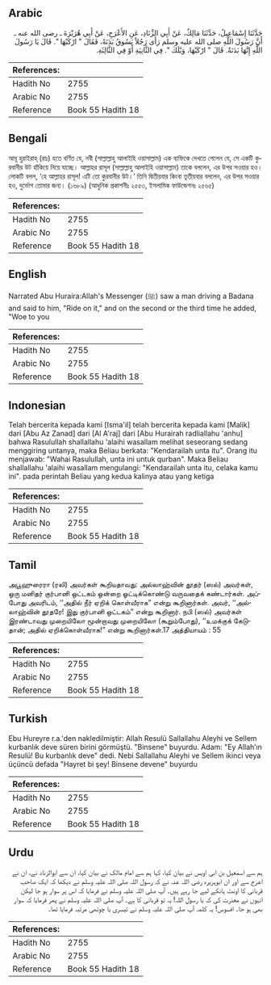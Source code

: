 ## Arabic


<div dir="rtl" lang="ar" style={{fontSize:'larger',backgroundColor:'#f8f9fa',padding:20}}>
حَدَّثَنَا إِسْمَاعِيلُ، حَدَّثَنَا مَالِكٌ، عَنْ أَبِي الزِّنَادِ، عَنِ الأَعْرَجِ، عَنْ أَبِي هُرَيْرَةَ ـ رضى الله عنه ـ أَنَّ رَسُولَ اللَّهِ صلى الله عليه وسلم رَأَى رَجُلاً يَسُوقُ بَدَنَةً، فَقَالَ ‏"‏ ارْكَبْهَا ‏"‏‏.‏ قَالَ يَا رَسُولَ اللَّهِ إِنَّهَا بَدَنَةٌ‏.‏ قَالَ ‏"‏ ارْكَبْهَا، وَيْلَكَ ‏"‏‏.‏ فِي الثَّانِيَةِ أَوْ فِي الثَّالِثَةِ‏.‏
</div>
<div style={{backgroundColor:'#f8f9fa',padding:20, marginBottom: 10}}><table> <thead> <tr> <th>References:</th> <th></th> </tr> </thead> <tbody><tr><td>Hadith No</td><td>2755</td></tr><tr><td>Arabic No</td><td>2755</td></tr><tr><td>Reference</td><td>Book 55 Hadith 18</td></tr></tbody></table></div>

## Bengali


<div dir="ltr" lang="bn" style={{fontSize:'larger',backgroundColor:'#f8f9fa',padding:20}}>
আবূ হুরাইরাহ্ (রাঃ) হতে বর্ণিত যে, নবী (সাল্লাল্লাহু আলাইহি ওয়াসাল্লাম) এক ব্যক্তিকে দেখতে পেলেন যে, সে একটি কুরবানীর উট হাঁকিয়ে নিয়ে যাচ্ছে। আল্লাহর রাসূল (সাল্লাল্লাহু আলাইহি ওয়াসাল্লাম) তাকে বললেন, এর উপর সওয়ার হও। লোকটি বলল, ‘হে আল্লাহর রাসূল! এটি তো কুরবানীর উট।’ তিনি দ্বিতীয়বার কিংবা তৃতীয়বার বললেন, এর উপর সওয়ার হও, দুর্ভোগ তোমার জন্য। (১৬৮৯) (আধুনিক প্রকাশনীঃ ২৫৫৩, ইসলামিক ফাউন্ডেশনঃ ২৫৬৫)
</div>
<div style={{backgroundColor:'#f8f9fa',padding:20, marginBottom: 10}}><table> <thead> <tr> <th>References:</th> <th></th> </tr> </thead> <tbody><tr><td>Hadith No</td><td>2755</td></tr><tr><td>Arabic No</td><td>2755</td></tr><tr><td>Reference</td><td>Book 55 Hadith 18</td></tr></tbody></table></div>

## English


<div dir="ltr" lang="en" style={{fontSize:'larger',backgroundColor:'#f8f9fa',padding:20}}>
Narrated Abu Huraira:Allah's Messenger (ﷺ) saw a man driving a Badana and said to him, "Ride on it," and on the second or the third time he added, "Woe to you
</div>
<div style={{backgroundColor:'#f8f9fa',padding:20, marginBottom: 10}}><table> <thead> <tr> <th>References:</th> <th></th> </tr> </thead> <tbody><tr><td>Hadith No</td><td>2755</td></tr><tr><td>Arabic No</td><td>2755</td></tr><tr><td>Reference</td><td>Book 55 Hadith 18</td></tr></tbody></table></div>

## Indonesian


<div dir="ltr" lang="id" style={{fontSize:'larger',backgroundColor:'#f8f9fa',padding:20}}>
Telah bercerita kepada kami [Isma'il] telah bercerita kepada kami [Malik] dari [Abu Az Zanad] dari [Al A'raj] dari [Abu Hurairah radliallahu 'anhu] bahwa Rasulullah shallallahu 'alaihi wasallam melihat seseorang sedang menggiring untanya, maka Beliau berkata: "Kendarailah unta itu". Orang itu menjawab: "Wahai Rasulullah, unta ini untuk qurban". Maka Beliau shallallahu 'alaihi wasallam mengulangi: "Kendarailah unta itu, celaka kamu ini". pada perintah Beliau yang kedua kalinya atau yang ketiga
</div>
<div style={{backgroundColor:'#f8f9fa',padding:20, marginBottom: 10}}><table> <thead> <tr> <th>References:</th> <th></th> </tr> </thead> <tbody><tr><td>Hadith No</td><td>2755</td></tr><tr><td>Arabic No</td><td>2755</td></tr><tr><td>Reference</td><td>Book 55 Hadith 18</td></tr></tbody></table></div>

## Tamil


<div dir="ltr" lang="ta" style={{fontSize:'larger',backgroundColor:'#f8f9fa',padding:20}}>
அபூஹுரைரா (ரலி) அவர்கள் கூறியதாவது: அல்லாஹ்வின் தூதர் (ஸல்) அவர்கள், ஒரு மனிதர் குர்பானி ஒட்டகம் ஒன்றை ஓட்டிக்கொண்டு வருவதைக் கண்டார்கள். அப்போது அவரிடம், ‘‘அதில் நீர் ஏறிக் கொள்வீராக” என்று கூறினார்கள். அவர், ‘‘அல்லாஹ்வின் தூதரே! இது குர்பானி ஒட்டகம்” என்று கூறினார். நபி (ஸல்) அவர்கள் இரண்டாவது முறையிலோ மூன்றாவது முறையிலோ (கூறும்போது), ‘‘உமக்குக் கேடுதான்; அதில் ஏறிக்கொள்வீராக!” என்று கூறினார்கள்.17 அத்தியாயம் : 55
</div>
<div style={{backgroundColor:'#f8f9fa',padding:20, marginBottom: 10}}><table> <thead> <tr> <th>References:</th> <th></th> </tr> </thead> <tbody><tr><td>Hadith No</td><td>2755</td></tr><tr><td>Arabic No</td><td>2755</td></tr><tr><td>Reference</td><td>Book 55 Hadith 18</td></tr></tbody></table></div>

## Turkish


<div dir="ltr" lang="tr" style={{fontSize:'larger',backgroundColor:'#f8f9fa',padding:20}}>
Ebu Hureyre r.a.'den nakledilmiştir: Allah Resulü Sallallahu Aleyhi ve Sellem kurbanlık deve süren birini görmüştü. "Binsene" buyurdu. Adam: "Ey Allah’ın Resulü! Bu kurbanlık deve" dedi. Nebi Sallallahu Aleyhi ve Sellem ikinci veya üçüncü defada "Hayret bi şey! Binsene devene" buyurdu
</div>
<div style={{backgroundColor:'#f8f9fa',padding:20, marginBottom: 10}}><table> <thead> <tr> <th>References:</th> <th></th> </tr> </thead> <tbody><tr><td>Hadith No</td><td>2755</td></tr><tr><td>Arabic No</td><td>2755</td></tr><tr><td>Reference</td><td>Book 55 Hadith 18</td></tr></tbody></table></div>

## Urdu


<div dir="rtl" lang="ur" style={{fontSize:'larger',backgroundColor:'#f8f9fa',padding:20}}>
ہم سے اسمٰعیل بن ابی اویس نے بیان کیا، کہا ہم سے امام مالک نے بیان کیا، ان سے ابوالزناد نے، ان نے اعرج سے اور ان ابوہریرہ رضی اللہ عنہ نے کہ رسول اللہ صلی اللہ علیہ وسلم نے دیکھا کہ ایک صاحب قربانی کا اونٹ ہانکے لیے جا رہے ہیں۔ آپ صلی اللہ علیہ وسلم نے فرمایا کہ اس پر سوار ہو جا لیکن انہوں نے معذرت کی کہ یا رسول اللہ! یہ تو قربانی کا ہے۔ آپ صلی اللہ علیہ وسلم نے پھر فرمایا کہ سوار بھی ہو جا۔ افسوس! یہ کلمہ آپ صلی اللہ علیہ وسلم نے تیسری یا چوتھی مرتبہ فرمایا تھا۔
</div>
<div style={{backgroundColor:'#f8f9fa',padding:20, marginBottom: 10}}><table> <thead> <tr> <th>References:</th> <th></th> </tr> </thead> <tbody><tr><td>Hadith No</td><td>2755</td></tr><tr><td>Arabic No</td><td>2755</td></tr><tr><td>Reference</td><td>Book 55 Hadith 18</td></tr></tbody></table></div>